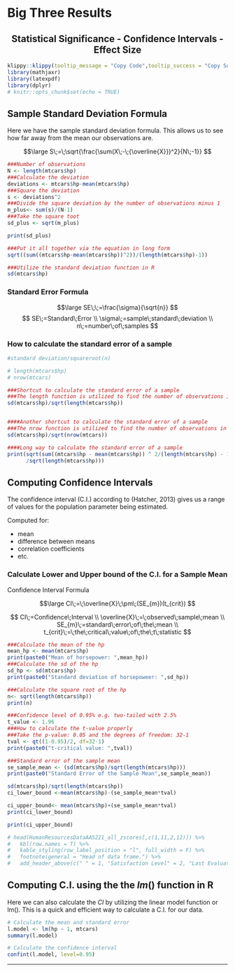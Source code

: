 # Big Three Results

<center><h2>
Statistical Significance - Confidence Intervals - Effect Size
</h1>
</center>




```r
klippy::klippy(tooltip_message = "Copy Code",tooltip_success = "Copy Successful!!!",position = "right")
library(mathjaxr)
library(latexpdf)
library(dplyr)
# knitr::opts_chunk$set(echo = TRUE)
```

## Sample Standard Deviation Formula {-}

Here we have the sample standard deviation formula. This allows us to see how far away from the mean our observations are.

$$\large
S\;=\;\sqrt{\frac{\sum(X\;-\;{\overline{X}})^2}{N\;-1}}
$$

```r
###Number of observations
N <- length(mtcars$hp)
###Calculate the deviation
deviations <- mtcars$hp-mean(mtcars$hp)
###Square the deviation
s <- deviations^2
###Divide the square deviation by the number of observations minus 1
m_plus<- sum(s)/(N-1)
###Take the square toot
sd_plus <- sqrt(m_plus)

print(sd_plus)

###Put it all together via the equation in long form
sqrt((sum((mtcars$hp-mean(mtcars$hp))^2))/(length(mtcars$hp)-1))

###Utilize the standard deviation function in R
sd(mtcars$hp)
```


### Standard Error Formula {-}


$$\large
SE\;\;=\frac{\sigma}{\sqrt{n}}
$$
$$
SE\;=Standard\;Error
\\
\sigma\;=sample\;standard\;deviation
\\
n\;=number\;of\;samples
$$

### How to calculate the standard error of a sample {-}

```r
#standard deviation/squareroot(n)

# length(mtcars$hp)
# nrow(mtcars)

###Shortcut to calculate the standard error of a sample
###The length function is utilized to find the number of observations in a data set
sd(mtcars$hp)/sqrt(length(mtcars$hp))


####Another shortcut to calculate the standard error of a sample
###The nrow function is utilized to find the number of observations in a data set
sd(mtcars$hp)/sqrt(nrow(mtcars))

####Long way to calculate the standard error of a sample
print(sqrt(sum((mtcars$hp - mean(mtcars$hp)) ^ 2/(length(mtcars$hp) - 1)))
      /sqrt(length(mtcars$hp)))

```


## Computing Confidence Intervals


The confidence interval (C.I.) according to (Hatcher, 2013) gives us a range of values for the population parameter being estimated.

Computed for:

+ mean
+ difference between means
+ correlation coefficients
+ etc.

### Calculate Lower and Upper bound of the C.I. for a Sample Mean

Confidence Interval Formula

$$\large
CI\;=\;\overline{X}\;\pm\;(SE_{m})(t_{crit})
$$

$$
CI\;=Confidence\;Interval
\\
\overline{X}\;=\;observed\;sample\;mean
\\
SE_{m}\;=standard\;error\;of\;the\;mean
\\
t_{crit}\;=\;the\;critical\;value\;of\;the\;t\;statistic
$$

```r
###Calculate the mean of the hp
mean_hp <- mean(mtcars$hp)
print(paste0("Mean of horsepower: ",mean_hp))
###Calculate the sd of the hp
sd_hp <- sd(mtcars$hp)
print(paste0("Standard deviation of horsepoweer: ",sd_hp))

###Calculate the square root of the hp
n<- sqrt(length(mtcars$hp))
print(n)

###Confidence level of 0.95% e.g. two-tailed with 2.5%
t_value <- 1.96
###How to calculate the t-value properly
###Take the p-value: 0.05 and the degrees of freedom: 32-1
tval <- qt((1-0.95)/2, df=32-1)
print(paste0("t-critical value: ",tval))

###Standard error of the sample mean
se_sample_mean <- (sd(mtcars$hp)/sqrt(length(mtcars$hp)))
print(paste0("Standard Error of the Sample Mean",se_sample_mean))

sd(mtcars$hp)/sqrt(length(mtcars$hp))
ci_lower_bound <-mean(mtcars$hp)-(se_sample_mean*tval)

ci_upper_bound<- mean(mtcars$hp)+(se_sample_mean*tval)
print(ci_lower_bound)

print(ci_upper_bound)

# head(HumanResourcesDataAA5221_all_zscores[,c(1,11,2,12)]) %>%
#   kbl(row.names = T) %>%
#   kable_styling(row_label_position = "l", full_width = F) %>% 
#   footnote(general = "Head of data frame.") %>% 
#   add_header_above(c(" " = 1, "Satisfaction Level" = 2, "Last Evaluation" = 2))


```

## Computing C.I. using the the $lm()$ function in R

Here we can also calculate the $CI$ by utilizing the linear model function or lm(). This is a quick and efficient way to calculate a C.I. for our data.


```r
# Calculate the mean and standard error
l.model <- lm(hp ~ 1, mtcars)
summary(l.model)

# Calculate the confidence interval
confint(l.model, level=0.95)

```

---
